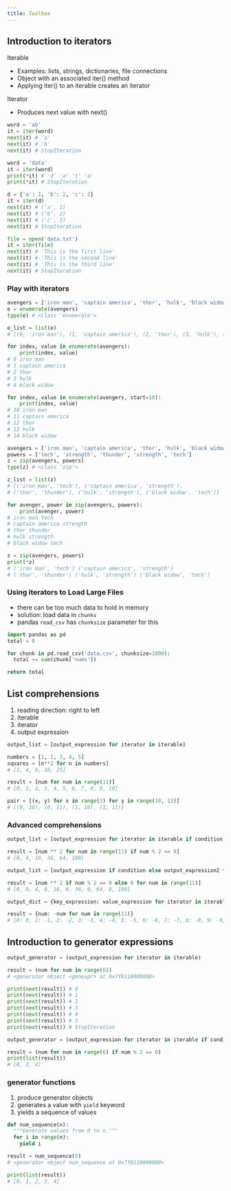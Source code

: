 ```yaml
---
title: Toolbox
---
```


## Introduction to iterators

Iterable
- Examples: lists, strings, dictionaries, file connections
- Object with an associated iter() method
- Applying iter() to an iterable creates an iterator

Iterator
- Produces next value with next()

```py title="Iterating one at a time"
word = 'ab'
it = iter(word)
next(it) # 'a'
next(it) # 'b'
next(it) # StopIteration
```

```py title="Iterating at once"
word = 'data'
it = iter(word)
print(*it) # 'd' 'a' 't' 'a'
print(*it) # StopIteration
```

```py title="Iterating over dictionary"
d = {'a': 1, 'b': 2, 'c': 3}
it = iter(d)
next(it) # ('a', 1)
next(it) # ('b', 2)
next(it) # ('c', 3)
next(it) # StopIteration
```

```py title="Iterating over file"
file = open('data.txt')
it = iter(file)
next(it) # 'This is the first line'
next(it) # 'This is the second line'
next(it) # 'This is the third line'
next(it) # StopIteration
```

### Play with iterators

```py title="enumerate"
avengers = ['iron man', 'captain america', 'thor', 'hulk', 'black widow']
e = enumerate(avengers)
type(e) # <class 'enumerate'>

e_list = list(e)
# [(0, 'iron man'), (1, 'captain america'), (2, 'thor'), (3, 'hulk'), (4, 'black widow')]
```

```py title="enumerate and unpack"
for index, value in enumerate(avengers):
    print(index, value)
# 0 iron man
# 1 captain america
# 2 thor
# 3 hulk
# 4 black widow

for index, value in enumerate(avengers, start=10):
    print(index, value)
# 10 iron man
# 11 captain america
# 12 thor
# 13 hulk
# 14 black widow
```

```py title="zip"
avengers = ['iron man', 'captain america', 'thor', 'hulk', 'black widow']
powers = ['tech', 'strength', 'thunder', 'strength', 'tech']
z = zip(avengers, powers)
type(z) # <class 'zip'>

z_list = list(z)
# [('iron man', 'tech'), ('captain america', 'strength'), 
# ('thor', 'thunder'), ('hulk', 'strength'), ('black widow', 'tech')]
```

```py title="zip and unpack"
for avenger, power in zip(avengers, powers):
    print(avenger, power)
# iron man tech
# captain america strength
# thor thunder
# hulk strength
# black widow tech
```

```py title="zip with *"
z = zip(avengers, powers)
print(*z)
# ('iron man', 'tech') ('captain america', 'strength')
# ('thor', 'thunder') ('hulk', 'strength') ('black widow', 'tech')
```

### Using iterators to Load Large Files

- there can be too much data to hold in memory
- solution: load data in `chunks`
- pandas `read_csv` has `chunksize` parameter for this

```py
import pandas as pd
total = 0

for chunk in pd.read_csv('data.csv', chunksize=1000):
  total += sum(chunk['nums'])

return total
```

## List comprehensions

1. reading direction: right to left
2. iterable
3. iterator
4. output expression

```py title="syntax"
output_list = [output_expression for iterator in iterable]
```

```py
numbers = [1, 2, 3, 4, 5]
squares = [n**2 for n in numbers]
# [1, 4, 9, 16, 25]

result = [num for num in range(11)]
# [0, 1, 2, 3, 4, 5, 6, 7, 8, 9, 10]
```

```py title="nested"
pair = [(x, y) for x in range(2) for y in range(10, 12)]
# [(0, 10), (0, 11), (1, 10), (1, 11)]
```

### Advanced comprehensions

```py title="conditionals on the iterator"
output_list = [output_expression for iterator in iterable if condition]
```

```py
result = [num ** 2 for num in range(11) if num % 2 == 0]
# [0, 4, 16, 36, 64, 100]
```

```py title="conditionals on the output_expression"
output_list = [output_expression if condition else output_expression2 for iterator in iterable]
```

```py
result = [num ** 2 if num % 2 == 0 else 0 for num in range(11)]
# [0, 0, 4, 0, 16, 0, 36, 0, 64, 0, 100]
```

```py title="dictionary comprehensions"
output_dict = {key_expression: value_expression for iterator in iterable}
```

```py
result = {num: -num for num in range(11)}
# {0: 0, 1: -1, 2: -2, 3: -3, 4: -4, 5: -5, 6: -6, 7: -7, 8: -8, 9: -9, 10: -10}
```

## Introduction to generator expressions

```py title="syntax"
output_generator = (output_expression for iterator in iterable)
```

```py
result = (num for num in range(6))
# <generator object <genexpr> at 0x7f8110000000>

print(next(result)) # 0
print(next(result)) # 1
print(next(result)) # 2
print(next(result)) # 3
print(next(result)) # 4
print(next(result)) # 5
print(next(result)) # StopIteration
```

```py title="conditionals on the iterator"
output_generator = (output_expression for iterator in iterable if condition)
```


```py
result = (num for num in range(6) if num % 2 == 0)
print(list(result))
# [0, 2, 4]
```

### generator functions

1. produce generator objects
2. generates a value with `yield` keyword
3. yields a sequence of values

```py title="sequence.py"
def num_sequence(n):
  """Generate values from 0 to n."""
  for i in range(n):
    yield i

result = num_sequence(5)
# <generator object num_sequence at 0x7f8110000000>

print(list(result))
# [0, 1, 2, 3, 4]
```
